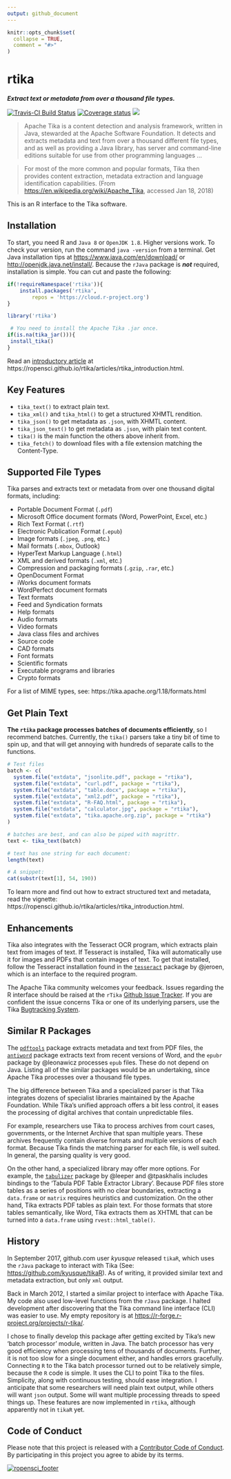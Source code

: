 ```yaml
---
output: github_document
---
```

```r
knitr::opts_chunk$set(
  collapse = TRUE,
  comment = "#>"
)
```

# rtika
***Extract text or metadata from over a thousand file types.***

[![Travis-CI Build Status](https://travis-ci.org/ropensci/rtika.svg?branch=master)](https://travis-ci.org/ropensci/rtika)
[![Coverage status](https://codecov.io/gh/ropensci/rtika/branch/master/graph/badge.svg)](https://codecov.io/github/ropensci/rtika?branch=master)
[![](https://badges.ropensci.org/191_status.svg)](https://github.com/ropensci/onboarding/issues/191)


>Apache Tika is a content detection and analysis framework, written in Java, stewarded at the Apache Software Foundation. It detects and extracts metadata and text from over a thousand different file types, and as well as providing a Java library, has server and command-line editions suitable for use from other programming languages ...

>For most of the more common and popular formats, Tika then provides content extraction, metadata extraction and language identification capabilities. (From <https://en.wikipedia.org/wiki/Apache_Tika>, accessed Jan 18, 2018)

This is an R interface to the Tika software. 

## Installation
To start, you need R and `Java 8` or `OpenJDK 1.8`. Higher versions work. To check your version, run the command `java -version` from a terminal. 
Get Java installation tips at <https://www.java.com/en/download/> or <http://openjdk.java.net/install/>. 
Because the `rJava` package is ***not*** required, installation is simple. You can cut and paste the following:

```r

if(!requireNamespace('rtika')){
    install.packages('rtika', 
        repos = 'https://cloud.r-project.org')
}

library('rtika')

 # You need to install the Apache Tika .jar once.
if(is.na(tika_jar())){
 install_tika()
}

```

Read an [introductory article](https://ropensci.github.io/rtika/articles/rtika_introduction.html) at https://ropensci.github.io/rtika/articles/rtika_introduction.html.

## Key Features

* `tika_text()` to extract plain text.
* `tika_xml()` and `tika_html()` to get a structured XHMTL rendition.
* `tika_json()` to get metadata as `.json`, with XHMTL content. 
* `tika_json_text()` to get metadata as `.json`, with plain text content.
* `tika()` is the main function the others above inherit from. 
* `tika_fetch()` to download files with a file extension matching the Content-Type.

## Supported File Types

Tika parses and extracts text or metadata from over one thousand digital formats, including:

* Portable Document Format (`.pdf`)
* Microsoft Office document formats (Word, PowerPoint, Excel, etc.)
* Rich Text Format (`.rtf`)
* Electronic Publication Format (`.epub`)
* Image formats (`.jpeg`, `.png`, etc.)
* Mail formats (`.mbox`, Outlook)
* HyperText Markup Language (`.html`)
* XML and derived formats (`.xml`, etc.)
* Compression and packaging formats (`.gzip`, `.rar`, etc.)
* OpenDocument Format
* iWorks document formats
* WordPerfect document formats
* Text formats
* Feed and Syndication formats
* Help formats
* Audio formats
* Video formats
* Java class files and archives
* Source code
* CAD formats
* Font formats
* Scientific formats
* Executable programs and libraries
* Crypto formats


For a list of MIME types, see: https://tika.apache.org/1.18/formats.html

## Get Plain Text

**The `rtika` package processes batches of documents efficiently**, so I recommend batches. 
Currently, the `tika()` parsers take a tiny bit of time to spin up, and that will get annoying with hundreds of separate calls to the functions.
```r
# Test files
batch <- c(
  system.file("extdata", "jsonlite.pdf", package = "rtika"),
  system.file("extdata", "curl.pdf", package = "rtika"),
  system.file("extdata", "table.docx", package = "rtika"),
  system.file("extdata", "xml2.pdf", package = "rtika"),
  system.file("extdata", "R-FAQ.html", package = "rtika"),
  system.file("extdata", "calculator.jpg", package = "rtika"),
  system.file("extdata", "tika.apache.org.zip", package = "rtika")
)

# batches are best, and can also be piped with magrittr.
text <- tika_text(batch)

# text has one string for each document:
length(text)

# A snippet:
cat(substr(text[1], 54, 190)) 

```

To learn more and find out how to extract structured text and metadata, read the vignette: https://ropensci.github.io/rtika/articles/rtika_introduction.html.

## Enhancements

Tika also integrates with the Tesseract OCR program, which extracts plain text from images of text. If Tesseract is installed, Tika will automatically use it for images and PDFs that contain images of text. To get that installed, follow the Tesseract installation found in the [`tesseract`](https://github.com/ropensci/tesseract) package by @jeroen, which is an interface to the required program.

The Apache Tika community welcomes your feedback. Issues regarding the R interface should be raised at the `rTika` [Github Issue Tracker](https://github.com/ropensci/tesseract). If you are confident the issue concerns Tika or one of its underlying parsers, use the Tika [Bugtracking System](https://issues.apache.org/jira/projects/TIKA/issues). 

## Similar R Packages

The [`pdftools`](https://github.com/ropensci/pdftools) package extracts metadata and text from PDF files, the [`antiword`](<https://github.com/ropensci/antiword) package extracts text from recent versions of Word, and the `epubr` package by @leonawicz processes `epub` files. These do not depend on Java. Listing all of the similar packages would be an undertaking, since Apache Tika processes over a thousand file types. 

The big difference between Tika and a specialized parser is that Tika integrates dozens of specialist libraries maintained by the Apache Foundation. While Tika's unified approach offers a bit less control, it eases the processing of digital archives that contain unpredictable files. 

For example, researchers use Tika to process archives from court cases, governments, or the Internet Archive that span multiple years. These archives frequently contain diverse formats and multiple versions of each format. Because Tika finds the matching parser for each file, is well suited. In general, the parsing quality is very good.

On the other hand, a specialized library may offer more options. For example, the [`tabulizer`](https://github.com/ropensci/tabulizer) package by @leeper and @tpaskhalis includes bindings to the 'Tabula PDF Table Extractor Library'. Because PDF files store tables as a series of positions with no clear boundaries, extracting a `data.frame` or `matrix` requires heuristics and customization. On the other hand, Tika extracts PDF tables as plain text. For those formats that store tables semantically, like Word, Tika extracts them as XHTML that can be turned into a `data.frame` using `rvest::html_table()`. 

## History

In September 2017, github.com user *kyusque* released `tikaR`, which uses the `rJava` package to interact with Tika (See: <https://github.com/kyusque/tikaR>). 
As of writing, it provided similar text and metadata extraction, but only `xml` output. 

Back in March 2012, I started a similar project to interface with Apache Tika.
My code also used low-level functions from the `rJava` package.
I halted development after discovering that the Tika command line interface (CLI) was easier to use.
My empty repository is at <https://r-forge.r-project.org/projects/r-tika/>.

I chose to finally develop this package after getting excited by Tika's new 'batch processor' module, written in Java.
The batch processor has very good efficiency when processing tens of thousands of documents. 
Further, it is not too slow for a single document either, and handles errors gracefully. 
Connecting `R` to the Tika batch processor turned out to be relatively simple, because the `R` code is simple.
It uses the CLI to point Tika to the files. Simplicity, along with continuous testing, should ease integration.
I anticipate that some researchers will need plain text output, while others will want `json` output.
Some will want multiple processing threads to speed things up.
These features are now implemented in `rtika`, although apparently not in `tikaR` yet. 

## Code of Conduct
Please note that this project is released with a [Contributor Code of Conduct](https://github.com/ropensci/rtika/blob/master/CONDUCT.md). By participating in this project you agree to abide by its terms.

[![ropensci\_footer](http://ropensci.org/public_images/github_footer.png)](https://ropensci.org)
